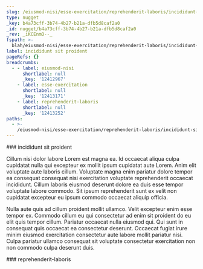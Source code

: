 ```yaml
---
slug: /eiusmod-nisi/esse-exercitation/reprehenderit-laboris/incididunt-sit-proident
type: nugget
_key: b4a73cff-3b74-4b27-b21a-dfb5d8caf2a0
_id: nugget/b4a73cff-3b74-4b27-b21a-dfb5d8caf2a0
_rev: _iKCEnmO--_
fspath: >-
  blah/eiusmod-nisi/esse-exercitation/reprehenderit-laboris/incididunt-sit-proident.md
label: incididunt sit proident
pageRefs: {}
breadcrumbs:
  - - label: eiusmod-nisi
      shortlabel: null
      _key: '12412967'
    - label: esse-exercitation
      shortlabel: null
      _key: '12413171'
    - label: reprehenderit-laboris
      shortlabel: null
      _key: '12413252'
paths:
  - >-
    /eiusmod-nisi/esse-exercitation/reprehenderit-laboris/incididunt-sit-proident
---
```


<NuggetArea>
<Nugget slug="/eiusmod-nisi/esse-exercitation/reprehenderit-laboris/incididunt-sit-proident" type="nugget" _key="b4a73cff-3b74-4b27-b21a-dfb5d8caf2a0" _id="nugget/b4a73cff-3b74-4b27-b21a-dfb5d8caf2a0" _rev="_iKCEnmO--_" fspath="blah/eiusmod-nisi/esse-exercitation/reprehenderit-laboris/incididunt-sit-proident.md" label="incididunt sit proident" paths="/eiusmod-nisi/esse-exercitation/reprehenderit-laboris/incididunt-sit-proident">
<NuggetBody>
### incididunt sit proident

Cillum nisi dolor labore Lorem est magna ea. Id occaecat aliqua culpa cupidatat nulla qui excepteur ex mollit ipsum cupidatat aute Lorem. Anim elit voluptate aute laboris cillum. Voluptate magna enim pariatur dolore tempor ea consequat consequat nisi exercitation voluptate reprehenderit occaecat incididunt. Cillum laboris eiusmod deserunt dolore ea duis esse tempor voluptate labore commodo. Sit ipsum reprehenderit sunt ex velit non cupidatat excepteur eu ipsum commodo occaecat aliquip officia.

Nulla aute quis ad cillum proident mollit ullamco. Velit excepteur enim esse tempor ex. Commodo cillum eu qui consectetur ad enim sit proident do eu elit quis tempor cillum. Pariatur occaecat nulla eiusmod qui. Qui sunt in consequat quis occaecat ea consectetur deserunt. Occaecat fugiat irure minim eiusmod exercitation consectetur aute labore mollit pariatur nisi. Culpa pariatur ullamco consequat sit voluptate consectetur exercitation non non commodo culpa deserunt duis.

</NuggetBody>
<Breadcrumbs>
<Crumbs>
<Crumb _key="12412967" label="eiusmod-nisi" /><Crumb _key="12413171" label="esse-exercitation" /><Crumb _key="12413252" label="reprehenderit-laboris" />
</Crumbs>
</Breadcrumbs>
</Nugget>

<NuggetsInbound>
</NuggetsInbound>
<NuggetsOutbound>
</NuggetsOutbound>
</NuggetArea>
<PassagesInbound>
<Passage direction="inbound" type="passage" _key="12413252" _id="passage/12413252" _rev="_iKCEnmK--_" label="reprehenderit-laboris" passage="reprehenderit-laboris" fspath="blah/eiusmod-nisi/esse-exercitation/reprehenderit-laboris" paths="/eiusmod-nisi/esse-exercitation/reprehenderit-laboris" slug="/eiusmod-nisi/esse-exercitation/reprehenderit-laboris">
<NuggetBody>
### reprehenderit-laboris

</NuggetBody>
<Breadcrumbs>
<Crumbs>
<Crumb _key="12412967" label="eiusmod-nisi" /><Crumb _key="12413171" label="esse-exercitation" />
</Crumbs>
</Breadcrumbs>
</Passage>

</PassagesInbound>
<PassagesOutbound>
</PassagesOutbound>